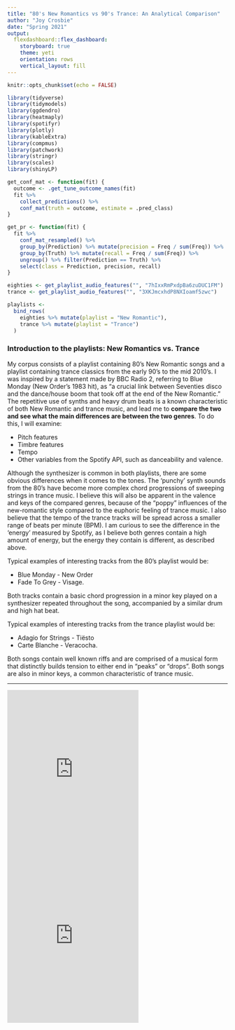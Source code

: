 ```yaml
---
title: "80's New Romantics vs 90's Trance: An Analytical Comparison"
author: "Joy Crosbie"
date: "Spring 2021"
output: 
  flexdashboard::flex_dashboard:
    storyboard: true
    theme: yeti
    orientation: rows
    vertical_layout: fill
---
```


```r
knitr::opts_chunk$set(echo = FALSE)

library(tidyverse)
library(tidymodels)
library(ggdendro)
library(heatmaply)
library(spotifyr)
library(plotly)
library(kableExtra)
library(compmus)
library(patchwork)
library(stringr)
library(scales)
library(shinyLP)

get_conf_mat <- function(fit) {
  outcome <- .get_tune_outcome_names(fit)
  fit %>% 
    collect_predictions() %>% 
    conf_mat(truth = outcome, estimate = .pred_class)
}  

get_pr <- function(fit) {
  fit %>% 
    conf_mat_resampled() %>% 
    group_by(Prediction) %>% mutate(precision = Freq / sum(Freq)) %>% 
    group_by(Truth) %>% mutate(recall = Freq / sum(Freq)) %>% 
    ungroup() %>% filter(Prediction == Truth) %>% 
    select(class = Prediction, precision, recall)
}  

eighties <- get_playlist_audio_features("", "7hIxxRmPxdpBa6zuDUC1FM")
trance <- get_playlist_audio_features("", "3XKJmcxhdP8NXIoamf5zwc")
```


```r
playlists <-
  bind_rows(
    eighties %>% mutate(playlist = "New Romantic"),
    trance %>% mutate(playlist = "Trance")
  )
```




### Introduction to the playlists: **New Romantics vs. Trance** {data-commentary-width=700}
My corpus consists of a playlist containing 80's New Romantic songs and a playlist containing trance classics from the early 90's to the mid 2010's. I was inspired by a statement made by BBC Radio 2, referring to Blue Monday (New Order's 1983 hit), as "a crucial link between Seventies disco and the dance/house boom that took off at the end of the New Romantic." The repetitive use of synths and heavy drum beats is a known characteristic of both New Romantic and trance music, and lead me to **compare the two and see what the main differences are between the two genres**. To do this, I will examine:

* Pitch features
* Timbre features
* Tempo
* Other variables from the Spotify API, such as danceability and valence.

Although the synthesizer is common in both playlists, there are some obvious differences when it comes to the tones. The 'punchy' synth sounds from the 80's have become more complex chord progressions of sweeping strings in trance music. I believe this will also be apparent in the valence and keys of the compared genres, because of the "poppy" influences of the new-romantic style compared to the euphoric feeling of trance music. I also believe that the tempo of the trance tracks will be spread across a smaller range of beats per minute (BPM). I am curious to see the difference in the 'energy' measured by Spotify, as I believe both genres contain a high amount of energy, but the energy they contain is different, as described above.

Typical examples of interesting tracks from the 80's playlist would be:

* Blue Monday - New Order
* Fade To Grey - Visage. 

Both tracks contain a basic chord progression in a minor key played on a synthesizer repeated throughout the song, accompanied by a similar drum and high hat beat. 

Typical examples of interesting tracks from the trance playlist would be:

* Adagio for Strings - Tiësto
* Carte Blanche - Veracocha. 

Both songs contain well known riffs and are comprised of a musical form that distinctly builds tension to either end in "peaks" or "drops". Both songs are also in minor keys, a common characteristic of trance music.


***

<iframe src="https://open.spotify.com/embed/playlist/3XKJmcxhdP8NXIoamf5zwc" width="300" height="380" frameborder="0" allowtransparency="true" allow="encrypted-media"></iframe>

<iframe src="https://open.spotify.com/embed/playlist/7hIxxRmPxdpBa6zuDUC1FM" width="300" height="380" frameborder="0" allowtransparency="true" allow="encrypted-media"></iframe>